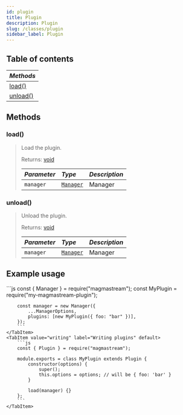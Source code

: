 ```yaml
---
id: plugin
title: Plugin
description: Plugin
slug: /classes/plugin
sidebar_label: Plugin
---
```



## Table of contents

| <i className="fa-solid fa-boxes-stacked"/> Methods |
|:---------------------------------------------------|
| [load()](#load)                                    |
| [unload()](#unload)                                |

## Methods

### load()

> Load the plugin.
>
> Returns: [void](https://developer.mozilla.org/en-US/docs/Web/JavaScript/Reference/Operators/void)
>
> | <i className="fa-solid fa-hashtag"/> Parameter | <i className="fa-solid fa-font"/> Type | <i className="fa-solid fa-list"/> Description |
> |:-----------------------------------------------|:---------------------------------------|:----------------------------------------------|
> | `manager`                                      | [`Manager`](./Manager.mdx)             | Manager                                       |

### unload()

> Unload the plugin.
>
> Returns: [void](https://developer.mozilla.org/en-US/docs/Web/JavaScript/Reference/Operators/void)
>
> | <i className="fa-solid fa-hashtag"/> Parameter | <i className="fa-solid fa-font"/> Type | <i className="fa-solid fa-list"/> Description |
> |:-----------------------------------------------|:---------------------------------------|:----------------------------------------------|
> | `manager`                                      | [`Manager`](./Manager.mdx)             | Manager                                       |

## Example usage

<Tabs>
    <TabItem value="usage" label="Using plugins" default>
        ```js
        const { Manager } = require("magmastream");
        const MyPlugin = require("my-magmastream-plugin");

        const manager = new Manager({
            ...ManagerOptions,
            plugins: [new MyPlugin({ foo: "bar" })],
        });
        ```
    </TabItem>
    <TabItem value="writing" label="Writing plugins" default>
        ```js
        const { Plugin } = require("magmastream");

        module.exports = class MyPlugin extends Plugin {
            constructor(options) {
                super();
                this.options = options; // will be { foo: 'bar' }
            }

            load(manager) {}
        };
        ```
    </TabItem>
</Tabs>